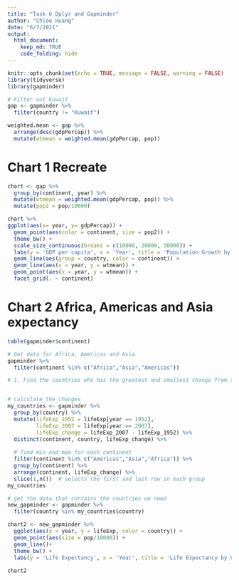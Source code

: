 ```yaml
---
title: "Task 6 Dplyr and Gapminder"
author: "Chloe Huang"
date: "6/7/2021"
output: 
  html_document:
    keep_md: TRUE
    code_folding: hide
---
```


```r
knitr::opts_chunk$set(echo = TRUE, message = FALSE, warning = FALSE)
library(tidyverse)
library(gapminder)
```


```r
# Filter out Kuwait
gap <- gapminder %>%
  filter(country != "Kuwait")

weighted.mean <- gap %>%
  arrange(desc(gdpPercap)) %>%
  mutate(wtmean = weighted.mean(gdpPercap, pop))

```


# Chart 1 Recreate

```r
chart <- gap %>%
  group_by(continent, year) %>%
  mutate(wtmean = weighted.mean(gdpPercap, pop)) %>%
  mutate(pop2 = pop/10000)

chart %>%
ggplot(aes(x= year, y= gdpPercap)) +
  geom_point(aes(color = continent, size = pop2)) +
  theme_bw() +
  scale_size_continuous(breaks = c(10000, 20000, 30000)) +
  labs(y = 'GDP per capita', x = 'Year', title = 'Population Growth by Continent Over Time', color = 'Continent', size = 'Population (100k)') +
  geom_line(aes(group = country, color = continent)) +
  geom_line(aes(x = year, y = wtmean)) +
  geom_point(aes(x = year, y = wtmean)) +
  facet_grid(. ~ continent)
```




# Chart 2 Africa, Americas and Asia expectancy

```r
table(gapminder$continent)
```


```r
# Get data for Africa, Americas and Asia
gapminder %>% 
  filter(continent %in% c("Africa","Asia","Americas"))
```

```r
# 1. Find the countries who has the greatest and smallest change from these 3 continents


# calculate the changes
my_countries <- gapminder %>% 
  group_by(country) %>% 
  mutate(lifeExp_1952 = lifeExp[year == 1952],
         lifeExp_2007 = lifeExp[year == 2007],
         lifeExp_change = lifeExp_2007 - lifeExp_1952) %>% 
  distinct(continent, country, lifeExp_change) %>% 
  
  # find min and max for each continent
  filter(continent %in% c("Americas","Asia","Africa")) %>% 
  group_by(continent) %>% 
  arrange(continent, lifeExp_change) %>% 
  slice(1,n())  # selects the first and last row in each group
my_countries

```
```r
# get the data that contains the countries we need
new_gapminder <- gapminder %>% 
  filter(country %in% my_countries$country)
```

```r
chart2 <- new_gapminder %>%
  ggplot(aes(x = year, y = lifeExp, color = country)) +
  geom_point(aes(size = pop/10000)) +
  geom_line()+
  theme_bw() +
  labs(y = 'Life Expectancy', x = 'Year', title = 'Life Expectancy by Country Over Time', size = 'Population Size') 
  
chart2

```
